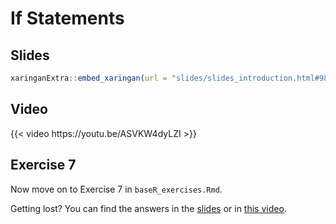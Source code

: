 # If Statements

## Slides

```{r embed-xaringan-2, echo=FALSE}
xaringanExtra::embed_xaringan(url = "slides/slides_introduction.html#98", ratio = "4:3")
```

## Video

{{< video https://youtu.be/ASVKW4dyLZI >}}

## Exercise 7

Now move on to Exercise 7 in `baseR_exercises.Rmd`.

::: {.callout-tip}
Getting lost? You can find the answers in the [slides](slides/slides_introduction.html#104) or in [this video](https://youtu.be/CV3uOPfnnt4).
:::
